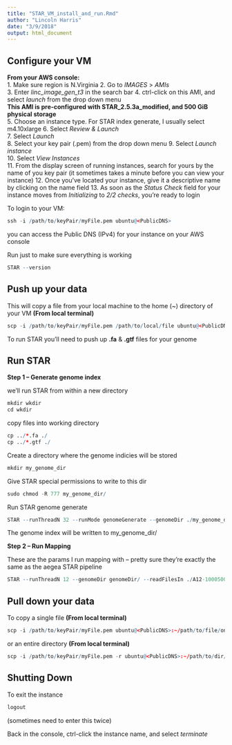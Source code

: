 ```yaml
---
title: "STAR_VM_install_and_run.Rmd"
author: "Lincoln Harris"
date: "3/9/2018"
output: html_document
---
```


## Configure your VM

**From your AWS console:**                 
   1. Make sure region is N.Virginia 
    2. Go to *IMAGES* > *AMIs*        
    3. Enter *linc_image_gen_t3* in the search bar
    4. ctrl-click on this AMI, and select *launch* from the drop down menu      
        **This AMI is pre-configured with STAR_2.5.3a_modified, and 500 GiB physical storage**     
    5. Choose an instance type. For STAR index generate, I usually select m4.10xlarge
    6. Select *Review & Launch*            
    7. Select *Launch*          
    8. Select your key pair (.pem) from the drop down menu
    9. Select *Launch instance*         
    10. Select *View Instances*         
    11. From the display screen of running instances, search for yours by the name of you key pair (it sometimes takes a minute before you can view your instance)
    12. Once you've located your instance, give it a descriptive name by clicking on the name field
    13. As soon as the *Status Check* field for your instance moves from *Initializing* to *2/2 checks*, you're ready to login
  
  
To login to your VM: 
```r
ssh -i /path/to/keyPair/myFile.pem ubuntu@<PublicDNS>
```
you can access the Public DNS (IPv4) for your instance on your AWS console

Run just to make sure everything is working
```r
STAR --version
```

## Push up your data

This will copy a file from your local machine to the home (~) directory of your VM **(From local terminal)**                     
```r
scp -i /path/to/keyPair/myFile.pem /path/to/local/file ubuntu@<PublicDNS>:~ 
```

To run STAR you'll need to push up **.fa** & **.gtf** files for your genome

## Run STAR

**Step 1 -- Generate genome index**         

we'll run STAR from within a new directory 
```r
mkdir wkdir
cd wkdir
```

copy files into working directory
```r
cp ../*.fa ./
cp ../*.gtf ./
```
   
Create a directory where the genome indicies will be stored
```r
mkdir my_genome_dir
```
 
Give STAR special permissions to write to this dir
```r
sudo chmod -R 777 my_genome_dir/
```

Run STAR genome generate  
```r
STAR --runThreadN 32 --runMode genomeGenerate --genomeDir ./my_genome_dir/ --genomeFastaFiles ./*.fa --sjdbGTFfile ./*.gtf --sjdbOverhang 75
```

The genome index will be written to my_genome_dir/

**Step 2 -- Run Mapping**           

These are the params I run mapping with -- pretty sure they're exactly the same as the aegea STAR pipeline
```r
STAR --runThreadN 12 --genomeDir genomeDir/ --readFilesIn ./A12-1000500501/A12-1000500501_R1.fasta ./A12-1000500501/A12-1000500501_R2.fasta --twopassMode Basic --outSJfilterCountTotalMin 1 1 1 1 --outSJfilterCountUniqueMin 1 1 1 1 --outFilterMultimapNmax 20 --alignSJoverhangMin 8 --alignSJDBoverhangMin 1 --outFilterMismatchNmax 999 --outFilterMismatchNoverLmax 0.04 --alignIntronMin 20 --alignIntronMax 1000000 --alignMatesGapMax 1000000 --outSAMstrandField intronMotif
```

## Pull down your data

To copy a single file **(From local terminal)**                       
```r
scp -i /path/to/keyPair/myFile.pem ubuntu@<PublicDNS>:~/path/to/file/on/VM /destination/on/local
```

or an entire directory **(From local terminal)**         
```r
scp -i /path/to/keyPair/myFile.pem -r ubuntu@<PublicDNS>:~/path/to/dir/on/VM /destination/on/local
```

## Shutting Down

To exit the instance
```r
logout
```
(sometimes need to enter this twice)

Back in the console, ctrl-click the instance name, and select *terminate*     


